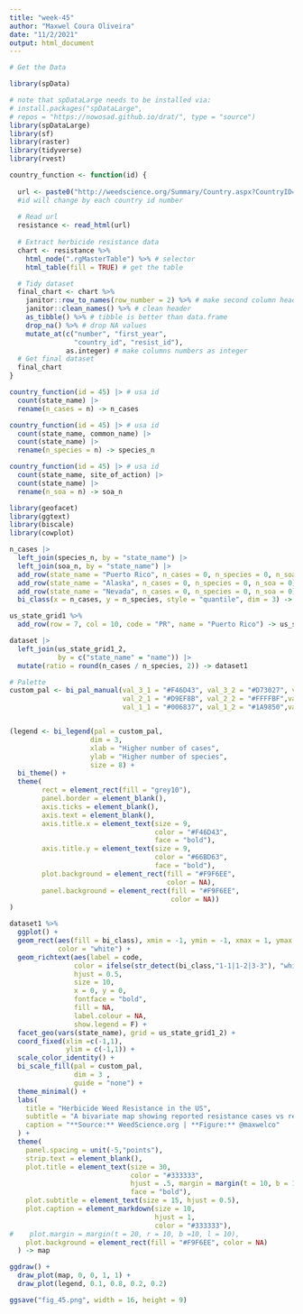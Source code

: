 ```yaml
---
title: "week-45"
author: "Maxwel Coura Oliveira"
date: "11/2/2021"
output: html_document
---
```


```r
# Get the Data

library(spData)

# note that spDataLarge needs to be installed via:
# install.packages("spDataLarge", 
# repos = "https://nowosad.github.io/drat/", type = "source")
library(spDataLarge)
library(sf)
library(raster)
library(tidyverse)
library(rvest)
```

```r
country_function <- function(id) {
  
  url <- paste0("http://weedscience.org/Summary/Country.aspx?CountryID=",id,"")
  #id will change by each country id number
  
  # Read url
  resistance <- read_html(url)
  
  # Extract herbicide resistance data
  chart <- resistance %>% 
    html_node(".rgMasterTable") %>% # selector
    html_table(fill = TRUE) # get the table

  # Tidy dataset
  final_chart <- chart %>% 
    janitor::row_to_names(row_number = 2) %>% # make second column header
    janitor::clean_names() %>% # clean header
    as_tibble() %>% # tibble is better than data.frame
    drop_na() %>% # drop NA values
    mutate_at(c("number", "first_year", 
                "country_id", "resist_id"), 
              as.integer) # make columns numbers as integer 
  # Get final dataset
  final_chart 
}
```

```r
country_function(id = 45) |> # usa id
  count(state_name) |> 
  rename(n_cases = n) -> n_cases
```

```r
country_function(id = 45) |> # usa id
  count(state_name, common_name) |> 
  count(state_name) |> 
  rename(n_species = n) -> species_n
```

```r
country_function(id = 45) |> # usa id
  count(state_name, site_of_action) |> 
  count(state_name) |> 
  rename(n_soa = n) -> soa_n
```

```r
library(geofacet)
library(ggtext)
library(biscale)
library(cowplot) 
```


```r
n_cases |> 
  left_join(species_n, by = "state_name") |> 
  left_join(soa_n, by = "state_name") |> 
  add_row(state_name = "Puerto Rico", n_cases = 0, n_species = 0, n_soa = 0) |> 
  add_row(state_name = "Alaska", n_cases = 0, n_species = 0, n_soa = 0) |> 
  add_row(state_name = "Nevada", n_cases = 0, n_species = 0, n_soa = 0) |> 
  bi_class(x = n_cases, y = n_species, style = "quantile", dim = 3) -> dataset
```


```r
us_state_grid1 %>% 
  add_row(row = 7, col = 10, code = "PR", name = "Puerto Rico") -> us_state_grid1_2
```



```r
dataset |> 
  left_join(us_state_grid1_2, 
            by = c("state_name" = "name")) |> 
  mutate(ratio = round(n_cases / n_species, 2)) -> dataset1
```



```r
# Palette
custom_pal <- bi_pal_manual(val_3_1 = "#F46D43", val_3_2 = "#D73027", val_3_3 = "#A50026",
                            val_2_1 = "#D9EF8B", val_2_2 = "#FFFFBF",val_2_3 = "#FEE08B",
                            val_1_1 = "#006837", val_1_2 = "#1A9850",val_1_3 = "#66BD63")


(legend <- bi_legend(pal = custom_pal,
                    dim = 3,
                    xlab = "Higher number of cases",
                    ylab = "Higher number of species",
                    size = 8) + 
  bi_theme() + 
  theme(
        rect = element_rect(fill = "grey10"),
        panel.border = element_blank(),
        axis.ticks = element_blank(),
        axis.text = element_blank(),
        axis.title.x = element_text(size = 9,
                                    color = "#F46D43", 
                                    face = "bold"),
        axis.title.y = element_text(size = 9,
                                    color = "#66BD63",
                                    face = "bold"),
        plot.background = element_rect(fill = "#F9F6EE", 
                                       color = NA),
        panel.background = element_rect(fill = "#F9F6EE", 
                                        color = NA))
)
```

```r
dataset1 %>% 
  ggplot() + 
  geom_rect(aes(fill = bi_class), xmin = -1, ymin = -1, xmax = 1, ymax = 1, 
            color = "white") +
  geom_richtext(aes(label = code, 
                color = ifelse(str_detect(bi_class,"1-1|1-2|3-3"), "white", "#333333")),
                hjust = 0.5,
                size = 10,
                x = 0, y = 0,
                fontface = "bold",
                fill = NA, 
                label.colour = NA, 
                show.legend = F) +
  facet_geo(vars(state_name), grid = us_state_grid1_2) +
  coord_fixed(xlim =c(-1,1), 
              ylim = c(-1,1)) +
  scale_color_identity() +
  bi_scale_fill(pal = custom_pal, 
                dim = 3 , 
                guide = "none") +
  theme_minimal() +
  labs(
    title = "Herbicide Weed Resistance in the US",
    subtitle = "A bivariate map showing reported resistance cases vs resistant weed species",
    caption = "**Source:** WeedScience.org | **Figure:** @maxwelco"
  ) +
  theme(
    panel.spacing = unit(-5,"points"),
    strip.text = element_blank(),
    plot.title = element_text(size = 30, 
                              color = "#333333",
                              hjust = .5, margin = margin(t = 10, b = 15),  
                              face = "bold"),
    plot.subtitle = element_text(size = 15, hjust = 0.5),
    plot.caption = element_markdown(size = 10, 
                                    hjust = 1, 
                                    color = "#333333"),
#    plot.margin = margin(t = 20, r = 10, b =10, l = 10), 
    plot.background = element_rect(fill = "#F9F6EE", color = NA)
  ) -> map 

ggdraw() +
  draw_plot(map, 0, 0, 1, 1) +
  draw_plot(legend, 0.1, 0.8, 0.2, 0.2)

ggsave("fig_45.png", width = 16, height = 9)
```


